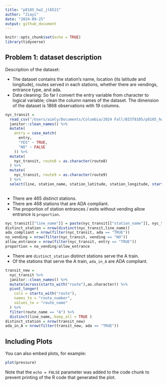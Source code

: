 ```yaml
---
title: "p8105_hw2_jl6521"
author: "Jiayi"
date: "2024-09-25"
output: github_document
---
```


```r
knitr::opts_chunk$set(echo = TRUE)
library(tidyverse)
```

## Problem 1: dataset description

Description of the dataset: 

* The dataset contains the station's name, location (its latitude and longitude), routes served in each stations, whether there are vendings, entrance type, and ada. 
* Data cleaning: So far I convert the entry variable from character to logical variable; clean the column names of the dataset. The dimension of the dataset is 1868 observations with 19 columns. 

```r
nyc_transit = 
  read_csv("/Users/aimly/Documents/Columbia/2024 Fall/BIST8105/p8105_hw2_jl6521/NYC_Transit_Subway_Entrance_And_Exit_Data.csv") %>% 
  janitor::clean_names() %>% 
  mutate(
    entry = case_match(
      entry,
      "YES" ~ TRUE,
      "NO" ~ FALSE
    )) %>%
  mutate(
    nyc_transit, route8 = as.character(route8)
  ) %>% 
  mutate(
    nyc_transit, route9 = as.character(route9)
  ) %>% 
  select(line, station_name, station_latitude, station_longitude, starts_with("route"), entry, vending, entrance_type, ada)
  
```

* There are 465 distinct stations. 
* There are 468 stations that are ADA compliant. 
* The proportion of station entrances / exits without vending allow entrance is `proportion`. 
```r
nyc_transit[["line_name"]] = paste(nyc_transit[["station_name"]], nyc_transit[["line"]], sep = " ")
distinct_station = nrow(distinct(nyc_transit,line_name))
ada_compliant = nrow(filter(nyc_transit, ada == "TRUE"))
no_vending = nrow(filter(nyc_transit, vending == "NO"))
allow_entrance = nrow(filter(nyc_transit, entry == "TRUE"))
proportion = no_vending/allow_entrance
```

* There are `distinct_station` distinct stations serve the A train. 
* Of the stations that serve the A train, `ada_in_A` are ADA compliant.
```r
transit_new = 
  nyc_transit %>%
  janitor::clean_names() %>% 
  mutate(across(starts_with("route"),as.character)) %>% 
  pivot_longer(
    cols = starts_with("route"),
    names_to = "route_number", 
    values_to = "route_name"
  ) %>% 
  filter(route_name == "A") %>% 
  distinct(line_name,.keep_all = TRUE )
distinct_station = nrow(transit_new)
ada_in_A = nrow(filter(transit_new, ada == "TRUE"))
```


## Including Plots

You can also embed plots, for example:

```r
plot(pressure)
```

Note that the `echo = FALSE` parameter was added to the code chunk to prevent printing of the R code that generated the plot.
